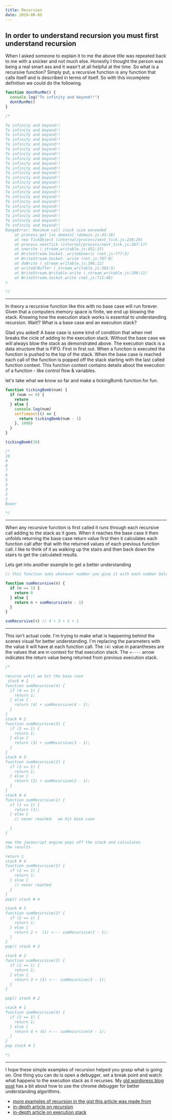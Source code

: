 ```yaml
---
title: Recursion
date: 2019-08-05
---
```


## In order to understand recursion you must first understand recursion

When I asked someone to explain it to me the above title was repeated back to me with a snicker and not much else.
Honestly I thought the person was being a real smart ass and it wasn't at all helpful at the time. So what is a recursive function?
Simply put, a recursive function is any function that calls itself and is described in terms of itself. So with this incomplete definition we could do the following.

```javascript
function dontRunMe() {
  console.log("To infinity and beyond!!")
  dontRunMe()
}

/*

To infinity and beyond!!
To infinity and beyond!!
To infinity and beyond!!
To infinity and beyond!!
To infinity and beyond!!
To infinity and beyond!!
To infinity and beyond!!
To infinity and beyond!!
To infinity and beyond!!
To infinity and beyond!!
To infinity and beyond!!
To infinity and beyond!!
To infinity and beyond!!
To infinity and beyond!!
To infinity and beyond!!
To infinity and beyond!!
To infinity and beyond!!
To infinity and beyond!!
To infinity and beyond!!
To infinity and beyond!!
To infinity and beyond!!
To infinity and beyond!!
RangeError: Maximum call stack size exceeded
    at process.get [as domain] (domain.js:43:16)
    at new TickObject (internal/process/next_tick.js:238:29)
    at process.nextTick (internal/process/next_tick.js:267:17)
    at onwrite (_stream_writable.js:452:15)
    at WriteStream.Socket._writeGeneric (net.js:777:5)
    at WriteStream.Socket._write (net.js:787:8)
    at doWrite (_stream_writable.js:396:12)
    at writeOrBuffer (_stream_writable.js:382:5)
    at WriteStream.Writable.write (_stream_writable.js:290:11)
    at WriteStream.Socket.write (net.js:711:40)
>

*/
```

---

In theory a recursive function like this with no base case will run forever. Given that a computers memory space is finite,
we end up blowing the stack. Knowing how the execution stack works is essential
to understanding recursion. Wait!? What is a base case and an execution stack?

Glad you asked! A base case is some kind of condition that when met breaks the cicle of adding to the execution stack. Without the base case
we will always blow the stack as demonstrated above. The execution stack is a data structure that is FIFO. First in first out. When a function
is executed the function is pushed to the top of the stack. When the base case is reached each call of the function is popped off the stack starting
with the last called function context. This function context contains details about the execution of a function - like control flow & variables.

let's take what we know so far and make a tickingBomb function for fun.

```javascript
function tickingBomb(num) {
  if (num == 0) {
    return
  } else {
    console.log(num)
    setTimeout(() => {
      return tickingBomb(num - 1)
    }, 1000)
  }
}

tickingBomb(10)

/*
10
9
8
7
6
5
4
3
2
1
Boom!

*/
```

---

When any recursive function is first called it runs through each recursive call adding to the stack as it goes. When it reaches the base case it then unfolds
returning the base case return value first then it calculates each function call after that with the returned values of each previous function call. I like to think of it as
walking up the stairs and then back down the stairs to get the calculated results.

Lets get into another example to get a better understanding

```javascript
// this function sums whatever number you give it with each number below it decremented by one

function sumRecursive(n) {
  if (n == 1) {
    return 0
  } else {
    return n + sumRecursive(n - 1)
  }
}

sumRecursive(4) // 4 + 3 + 2 + 1
```

---

This isn't actual code. I'm trying to make what is happening behind the scenes visual for better
understanding. I'm replacing the parameters with the value it will have at each function call.
The `(4)` value in parantheses are the values that are in context for that execution stack.
The `<----` arrow indicates the return value being returned from previous execution stack.

```javascript
/*

recurse until we hit the base case
 stack # 1
function sumRecursive(4) {
  if (4 == 1) {
    return 1;
  } else {
    return (4) + sumRecursive(4 - 1);
  }
}
stack # 2
function sumRecursive(3) {
  if (3 == 1) {
    return 1;
  } else {
    return (3) + sumRecursive(3 - 1);
  }
}
stack # 3
function sumRecursive(2) {
  if (2 == 1) {
    return 1;
  } else {
    return (2) + sumRecursive(2 - 1);
  }
}
stack # 4
function sumRecursive(1) {
  if (1 == 1) {
    return (1);
  } else {
    // never reached.  we hit base case

  }
}

now the javascript engine pops off the stack and calculates
the results

return 1
stack # 4
function sumRecursive(1) {
  if (2 == 1) {
    return 1;
  } else {
    // never reached
  }
}
pop() stack # 4

stack # 3
function sumRecursive(2) {
  if (2 == 1) {
    return 1;
  } else {
    return 2 +  (1) <--- sumRecursive(2 - 1);
  }
}
pop() stack # 3

stack # 2
function sumRecursive(3) {
  if (2 == 1) {
    return 1;
  } else {
    return 3 + (3) <--- sumRecursive(3 - 1);
  }
}

pop() stack # 2

stack # 1
function sumRecursive(4) {
  if (2 == 1) {
    return 1;
  } else {
    return 4 + (6) <--- sumRecursive(4 - 1);
  }
}
pop stack # 1

*/
```

---

I hope these simple examples of recursion helped you grasp what is going on. One thing you can do is open a debugger, set a break point
and watch what happens to the execution stack as it recurses. My [old wordpress blog post](https://jasonbbelcher.wordpress.com/2017/01/22/what-to-do-when-you-fail-an-algorithm-challenge/) has a bit about how to use the chrome debugger for
better understanding algorithms.

- [more examples of recursion in the gist this article was made from](https://gist.github.com/JasonBBelcher/73bea32192f7849fcf642d7046fbfa11)
- [in-depth article on recursion](https://javascript.info/recursion)
- [in-depth article on execution stack](https://blog.bitsrc.io/understanding-execution-context-and-execution-stack-in-javascript-1c9ea8642dd0)
